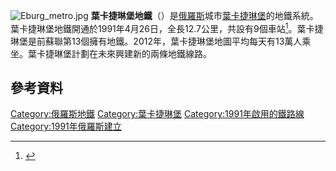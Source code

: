 {{Infobox public transit
| name                        = 叶卡捷琳堡地铁
| logo                        = Ekt-metro-logo-01.svg
| logo_size                   = 
| logo_caption                = 
| native_name                 ={{lang|ru|Екатеринбу́ргский Метрополите́н}}
| owner                       = 
| locale                      = {{RUS}}[[叶卡捷琳堡|叶卡捷琳堡]]
| type                        = [[城市轨道交通|城市轨道交通]]
| lines                       = 1
| stations                    = 9
| daily_ridership             = 13万（2019）
| annual_ridership            = 4630万（2019）
| headquarters                = 
| website                     = {{url|metro-ektb.ru}}
| began_operation             = {{Start date and age|1991|4|27}}
| operator                    =
| character                   = 
| system_length               = 12.7千米
| track_gauge                 = 
| electrification             = [[第三轨供电|第三轨供电]]
| average_speed               = <!-- {{convert|0|mph|km/h|abbr=on}} -->
| top_speed                   = 
| map                         = EkbmapMetro.jpg
}}
[[File:Eburg_metro.jpg|thumb]]
'''葉卡捷琳堡地鐵'''（{{lang-ru|Екатеринбу́ргский Метрополите́н}}）是[[俄羅斯|俄羅斯]]城市[[葉卡捷琳堡|葉卡捷琳堡]]的地鐵系統。葉卡捷琳堡地鐵開通於1991年4月26日，全長12.7公里，共設有9個車站<ref name="Rus-metro-stats">{{cite web |url=http://www.nsk-metro.ru/index.php?event=menu&pname=MetroRussia |script-title=ru:МЕТРОПОЛИТЕНЫ РОССИИ за 2012 год |language=ru |trans_title=METROS of Russia in 2012 |website=Новосибирский метрополитен |publisher=Novosibirsk metro |year=2012 |accessdate=2013-09-03 |archive-date=2016-03-07 |archive-url=https://web.archive.org/web/20160307180649/http://nsk-metro.ru/index.php?event=menu&pname=metrorussia |dead-url=no }}</ref>。葉卡捷琳堡是前蘇聯第13個擁有地鐵。2012年，葉卡捷琳堡地圖平均每天有13萬人乘坐。葉卡捷琳堡計劃在未來興建新的兩條地鐵線路。

==參考資料==
{{Commons|Yekaterinburg Metro}}
{{Reflist}}

{{前蘇聯地區的捷運系統}}
{{亞洲城市軌道交通系統}}
{{Russia-stub}}
[[Category:俄羅斯地鐵|Category:俄羅斯地鐵]]
[[Category:葉卡捷琳堡|Category:葉卡捷琳堡]]
[[Category:1991年啟用的鐵路線|Category:1991年啟用的鐵路線]]
[[Category:1991年俄羅斯建立|Category:1991年俄羅斯建立]]